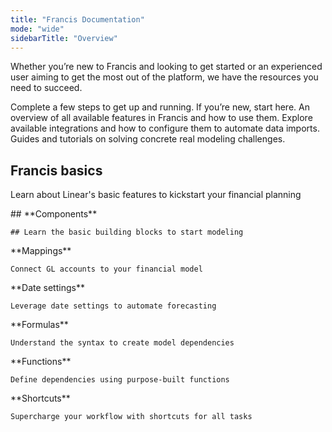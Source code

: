 ```yaml
---
title: "Francis Documentation"
mode: "wide"
sidebarTitle: "Overview"
---
```


Whether you’re new to Francis and looking to get started or an experienced user aiming to get the most out of the platform, we have the resources you need to succeed.

<CardGroup cols={2}>
  <Card title="Onboarding Guide (<10 min)" icon="forward" href="/documentation/onboarding-guide">
    Complete a few steps to get up and running. If you’re new, start here.
  </Card>

  <Card title="Features" icon="diamonds-4" href="/documentation/features/overview">
    An overview of all available features in Francis and how to use them.
  </Card>

  <Card title="Integrations" icon="database" href="/integrations/accounting/business-central">
    Explore available integrations and how to configure them to automate data imports.
  </Card>

  <Card title="Masterclasses" icon="graduation-cap" href="/masterclasses/overview">
    Guides and tutorials on solving concrete real modeling challenges.
  </Card>
</CardGroup>

## Francis basics

Learn about Linear's basic features to kickstart your financial planning

[](https://linear.app/docs/configuring-workflows)

<CardGroup cols={3}>
  <Card href="/documentation/features/modeling/components">
    ## **Components**

    ## Learn the basic building blocks to start modeling
  </Card>

  <Card href="/documentation/features/modeling/mappings">
    **Mappings**

    Connect GL accounts to your financial model
  </Card>

  <Card href="/documentation/features/modeling/date-settings">
    **Date settings**

    Leverage date settings to automate forecasting
  </Card>

  <Card href="/documentation/features/modeling/formulas">
    **Formulas**

    Understand the syntax to create model dependencies
  </Card>

  <Card href="/documentation/features/modeling/functions">
    **Functions**

    Define dependencies using purpose-built functions
  </Card>

  <Card href="/documentation/features/modeling/shortcuts">
    **Shortcuts**

    Supercharge your workflow with shortcuts for all tasks
  </Card>
</CardGroup>

##